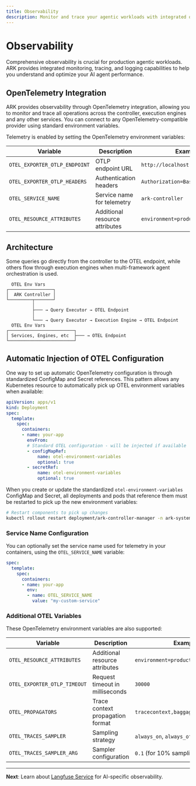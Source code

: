 ```yaml
---
title: Observability
description: Monitor and trace your agentic workloads with integrated observability solutions
---
```


# Observability

Comprehensive observability is crucial for production agentic workloads. ARK provides integrated monitoring, tracing, and logging capabilities to help you understand and optimize your AI agent performance.

## OpenTelemetry Integration

ARK provides observability through OpenTelemetry integration, allowing you to monitor and trace all operations across the controller, execution engines and any other services. You can connect to any OpenTelemetry-compatible provider using standard environment variables.

Telemetry is enabled by setting the OpenTelemetry environment variables:

| Variable | Description | Example |
|----------|-------------|---------|
| `OTEL_EXPORTER_OTLP_ENDPOINT` | OTLP endpoint URL | `http://localhost:4318/v1/traces` |
| `OTEL_EXPORTER_OTLP_HEADERS` | Authentication headers | `Authorization=Basic <token>` |
| `OTEL_SERVICE_NAME` | Service name for telemetry | `ark-controller` |
| `OTEL_RESOURCE_ATTRIBUTES` | Additional resource attributes | `environment=production` |

## Architecture

Some queries go directly from the controller to the OTEL endpoint, while others flow through execution engines when multi-framework agent orchestration is used.

```
  OTEL Env Vars
┌─────────────────┐
│  ARK Controller │
└─────────┬───────┘
          │
          ├─── → Query Executor → OTEL Endpoint
          │
          └─── → Query Executor → Execution Engine → OTEL Endpoint
  OTEL Env Vars
┌─────────────────────────┐
│ Services, Engines, etc  ├─── → OTEL Endpoint
└─────────────────────────┘
```



## Automatic Injection of OTEL Configuration

One way to set up automatic OpenTelemetry configuration is through standardized ConfigMap and Secret references. This pattern allows any Kubernetes resource to automatically pick up OTEL environment variables when available:

```yaml
apiVersion: apps/v1
kind: Deployment
spec:
  template:
    spec:
      containers:
      - name: your-app
        envFrom:
        # Standard OTEL configuration - will be injected if available
        - configMapRef:
            name: otel-environment-variables
            optional: true
        - secretRef:
            name: otel-environment-variables
            optional: true
```

When you create or update the standardized `otel-environment-variables` ConfigMap and Secret, all deployments and pods that reference them must be restarted to pick up the new environment variables:

```bash
# Restart components to pick up changes
kubectl rollout restart deployment/ark-controller-manager -n ark-system
```

### Service Name Configuration

You can optionally set the service name used for telemetry in your containers, using the `OTEL_SERVICE_NAME` variable:

```yaml
spec:
  template:
    spec:
      containers:
      - name: your-app
        env:
        - name: OTEL_SERVICE_NAME
          value: "my-custom-service"
```

### Additional OTEL Variables

These OpenTelemetry environment variables are also supported:

| Variable | Description | Example |
|----------|-------------|---------|
| `OTEL_RESOURCE_ATTRIBUTES` | Additional resource attributes | `environment=production,version=1.0` |
| `OTEL_EXPORTER_OTLP_TIMEOUT` | Request timeout in milliseconds | `30000` |
| `OTEL_PROPAGATORS` | Trace context propagation format | `tracecontext,baggage` |
| `OTEL_TRACES_SAMPLER` | Sampling strategy | `always_on`, `always_off`, `traceidratio` |
| `OTEL_TRACES_SAMPLER_ARG` | Sampler configuration | `0.1` (for 10% sampling) |

---

**Next**: Learn about [Langfuse Service](/developer-guide/observability/langfuse-service) for AI-specific observability.
